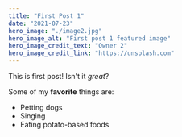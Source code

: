 ```yaml
---
title: "First Post 1"
date: "2021-07-23"
hero_image: "./image2.jpg"
hero_image_alt: "First post 1 featured image"
hero_image_credit_text: "Owner 2"
hero_image_credit_link: "https://unsplash.com"
---
```


This is first post! Isn't it *great*?

Some of my **favorite** things are:

* Petting dogs
* Singing
* Eating potato-based foods